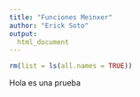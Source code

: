 ```yaml
---
title: "Funciones Meinxer"
author: "Erick Soto"
output: 
  html_document
---
```




```r
rm(list = ls(all.names = TRUE))
```

Hola es una prueba

